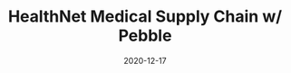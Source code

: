 ---
title: HealthNet Medical Supply Chain w/ Pebble
tag: DePin,Tools
status: publish
date: 2020-12-17
slug: HealthNet is a blockchain-based health data platform developed by IoTeX Delegate, Consensus Networks. 
logo: /img/HealthNet Medical Supply Chain w Pebble.png
featured_img: https://wp.gcap1.iotex.io/wp-content/uploads/2020/12/healthnet-header-300x169.png
website: https://consensusnetworks.com/healthnet/
twitter:
telegram:
---